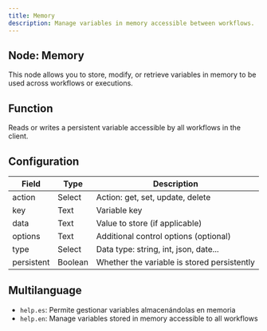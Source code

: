 ```yaml
---
title: Memory
description: Manage variables in memory accessible between workflows.
---
```


## Node: Memory

This node allows you to store, modify, or retrieve variables in memory to be used across workflows or executions.

## Function
Reads or writes a persistent variable accessible by all workflows in the client.

## Configuration

| Field       | Type     | Description                                    |
|-------------|----------|------------------------------------------------|
| action      | Select   | Action: get, set, update, delete               |
| key         | Text     | Variable key                                   |
| data        | Text     | Value to store (if applicable)                 |
| options     | Text     | Additional control options (optional)          |
| type        | Select   | Data type: string, int, json, date...          |
| persistent  | Boolean  | Whether the variable is stored persistently    |

## Multilanguage
- `help.es`: Permite gestionar variables almacenándolas en memoria  
- `help.en`: Manage variables stored in memory accessible to all workflows
